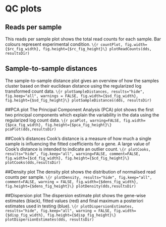 # QC plots
## Reads per sample
This reads per sample plot shows the total read counts for each sample. Bar colours represent experimental condition.
```\{r countPlot, fig.width={$rc_fig_width}, fig.height={$rc_fig_height}\}
plotReadCounts(dds, resultsDir)
```

## Sample-to-sample distances
The sample-to-sample distance plot gives an overview of how the samples cluster based on their euclidean distance using the regularized log transformed count data.
```\{r plotSampleDistances, results="hide", fig.keep="all", warnings = FALSE, fig.width={$sd_fig_width}, fig.height={$sd_fig_height}\}
plotSampleDistances(dds, resultsDir)
```

##PCA plot
The Principal Component Analysis (PCA) plot shows the first two principal components which explain the variability in the data using the regularized log count data.
```\{r pcaPlot, warning=FALSE, fig.width={$pca_fig_width}, fig.height={$pca_fig_height}\}
pcaPlot(dds,resultsDir)
```

##Cook's distances
Cook's distance is a measure of how much a single sample is influencing the fitted coefficients for a gene. A large value of Cook's distance is intended to indicate an outlier count. 
```\{r plotCooks, results="hide", fig.keep="all", warning=FALSE, comment=FALSE, fig.width={$cd_fig_width}, fig.height={$cd_fig_height}\}
plotCooks(dds,resultsDir)
```

##Density plot
The density plot shows the distribution of normalised read counts per sample.
```\{r plotDensity, results="hide", fig.keep="all", comment=FALSE, warning = FALSE, fig.width={$dens_fig_width}, fig.height={$dens_fig_height}\}
plotDensity(dds,resultsDir)
```

##Dispersion plot
The dispersion estimate plot shows the gene-wise estimates (black), fitted values (red) and final maximum a posteriori estimates used in testing (blue).
```\{r plotDispersionEstimates, results="hide", fig.keep="all", warning = FALSE, fig.width={$disp_fig_width}, fig.height={$disp_fig_height}\}
plotDispersionEstimates(dds, resultsDir)
```